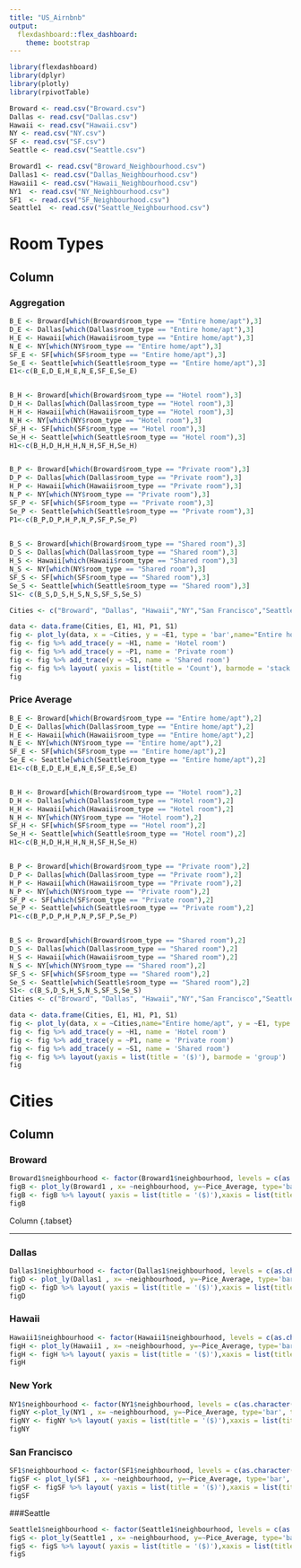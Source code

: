 ---
title: "US_Airnbnb"
output:
  flexdashboard::flex_dashboard:
    theme: bootstrap
---
```{r setup, include=FALSE}
library(flexdashboard)
library(dplyr)
library(plotly)
library(rpivotTable)
```

```{r}
Broward <- read.csv("Broward.csv")
Dallas <- read.csv("Dallas.csv")
Hawaii <- read.csv("Hawaii.csv")
NY <- read.csv("NY.csv")
SF <- read.csv("SF.csv")
Seattle <- read.csv("Seattle.csv")

```

```{r}
Broward1 <- read.csv("Broward_Neighbourhood.csv")
Dallas1 <- read.csv("Dallas_Neighbourhood.csv")
Hawaii1 <- read.csv("Hawaii_Neighbourhood.csv")
NY1  <- read.csv("NY_Neighbourhood.csv")
SF1  <- read.csv("SF_Neighbourhood.csv")
Seattle1  <- read.csv("Seattle_Neighbourhood.csv")
```
Room Types
==================================
Column {.tabset .tabset-fade}
----------------------------------
### Aggregation
```{r}
B_E <- Broward[which(Broward$room_type == "Entire home/apt"),3]
D_E <- Dallas[which(Dallas$room_type == "Entire home/apt"),3]
H_E <- Hawaii[which(Hawaii$room_type == "Entire home/apt"),3]
N_E <- NY[which(NY$room_type == "Entire home/apt"),3]
SF_E <- SF[which(SF$room_type == "Entire home/apt"),3]
Se_E <- Seattle[which(Seattle$room_type == "Entire home/apt"),3]
E1<-c(B_E,D_E,H_E,N_E,SF_E,Se_E)


B_H <- Broward[which(Broward$room_type == "Hotel room"),3]
D_H <- Dallas[which(Dallas$room_type == "Hotel room"),3]
H_H <- Hawaii[which(Hawaii$room_type == "Hotel room"),3]
N_H <- NY[which(NY$room_type == "Hotel room"),3]
SF_H <- SF[which(SF$room_type == "Hotel room"),3]
Se_H <- Seattle[which(Seattle$room_type == "Hotel room"),3]
H1<-c(B_H,D_H,H_H,N_H,SF_H,Se_H)


B_P <- Broward[which(Broward$room_type == "Private room"),3]
D_P <- Dallas[which(Dallas$room_type == "Private room"),3]
H_P <- Hawaii[which(Hawaii$room_type == "Private room"),3]
N_P <- NY[which(NY$room_type == "Private room"),3]
SF_P <- SF[which(SF$room_type == "Private room"),3]
Se_P <- Seattle[which(Seattle$room_type == "Private room"),3]
P1<-c(B_P,D_P,H_P,N_P,SF_P,Se_P)

  
B_S <- Broward[which(Broward$room_type == "Shared room"),3]
D_S <- Dallas[which(Dallas$room_type == "Shared room"),3]
H_S <- Hawaii[which(Hawaii$room_type == "Shared room"),3]
N_S <- NY[which(NY$room_type == "Shared room"),3]
SF_S <- SF[which(SF$room_type == "Shared room"),3]
Se_S <- Seattle[which(Seattle$room_type == "Shared room"),3]
S1<- c(B_S,D_S,H_S,N_S,SF_S,Se_S)

Cities <- c("Broward", "Dallas", "Hawaii","NY","San Francisco","Seattle")

data <- data.frame(Cities, E1, H1, P1, S1)
fig <- plot_ly(data, x = ~Cities, y = ~E1, type = 'bar',name="Entire home/apt",marker = list(line = list(color = 'rgb(8,48,107)', width = 0.1)))
fig <- fig %>% add_trace(y = ~H1, name = 'Hotel room')
fig <- fig %>% add_trace(y = ~P1, name = 'Private room')
fig <- fig %>% add_trace(y = ~S1, name = 'Shared room')
fig <- fig %>% layout( yaxis = list(title = 'Count'), barmode = 'stack')
fig
```
### Price Average
```{r, fig.width=6.3, fig.height=6.1}

B_E <- Broward[which(Broward$room_type == "Entire home/apt"),2]
D_E <- Dallas[which(Dallas$room_type == "Entire home/apt"),2]
H_E <- Hawaii[which(Hawaii$room_type == "Entire home/apt"),2]
N_E <- NY[which(NY$room_type == "Entire home/apt"),2]
SF_E <- SF[which(SF$room_type == "Entire home/apt"),2]
Se_E <- Seattle[which(Seattle$room_type == "Entire home/apt"),2]
E1<-c(B_E,D_E,H_E,N_E,SF_E,Se_E)


B_H <- Broward[which(Broward$room_type == "Hotel room"),2]
D_H <- Dallas[which(Dallas$room_type == "Hotel room"),2]
H_H <- Hawaii[which(Hawaii$room_type == "Hotel room"),2]
N_H <- NY[which(NY$room_type == "Hotel room"),2]
SF_H <- SF[which(SF$room_type == "Hotel room"),2]
Se_H <- Seattle[which(Seattle$room_type == "Hotel room"),2]
H1<-c(B_H,D_H,H_H,N_H,SF_H,Se_H)


B_P <- Broward[which(Broward$room_type == "Private room"),2]
D_P <- Dallas[which(Dallas$room_type == "Private room"),2]
H_P <- Hawaii[which(Hawaii$room_type == "Private room"),2]
N_P <- NY[which(NY$room_type == "Private room"),2]
SF_P <- SF[which(SF$room_type == "Private room"),2]
Se_P <- Seattle[which(Seattle$room_type == "Private room"),2]
P1<-c(B_P,D_P,H_P,N_P,SF_P,Se_P)


B_S <- Broward[which(Broward$room_type == "Shared room"),2]
D_S <- Dallas[which(Dallas$room_type == "Shared room"),2]
H_S <- Hawaii[which(Hawaii$room_type == "Shared room"),2]
N_S <- NY[which(NY$room_type == "Shared room"),2]
SF_S <- SF[which(SF$room_type == "Shared room"),2]
Se_S <- Seattle[which(Seattle$room_type == "Shared room"),2]
S1<- c(B_S,D_S,H_S,N_S,SF_S,Se_S)
Cities <- c("Broward", "Dallas", "Hawaii","NY","San Francisco","Seattle")

data <- data.frame(Cities, E1, H1, P1, S1)
fig <- plot_ly(data, x = ~Cities,name="Entire home/apt", y = ~E1, type = 'bar',marker = list(line = list(color = 'rgb(8,48,107)', width = 1.2)))
fig <- fig %>% add_trace(y = ~H1, name = 'Hotel room')
fig <- fig %>% add_trace(y = ~P1, name = 'Private room')
fig <- fig %>% add_trace(y = ~S1, name = 'Shared room')
fig <- fig %>% layout(yaxis = list(title = '($)'), barmode = 'group')
fig
```
Cities
=============================
Column{.tabset}
-----------------------------
### Broward
```{r}
Broward1$neighbourhood <- factor(Broward1$neighbourhood, levels = c(as.character(Broward1$neighbourhood)))
figB <- plot_ly(Broward1 , x= ~neighbourhood, y=~Pice_Average, type='bar', textposition ="auto",marker = list(color=heat.colors(n=5),line = list(color = 'rgb(8,48,107)', width = 1.5)))
figB <- figB %>% layout( yaxis = list(title = '($)'),xaxis = list(title = 'Neighbourhood'))
figB
```
Column {.tabset}

-------------------------------------
### Dallas
```{r}

Dallas1$neighbourhood <- factor(Dallas1$neighbourhood, levels = c(as.character(Dallas1$neighbourhood)))
figD <- plot_ly(Dallas1 , x= ~neighbourhood, y=~Pice_Average, type='bar', textposition ="auto",marker = list(color=heat.colors(n=5),line = list(color = 'rgb(8,48,107)', width = 1.5)))
figD <- figD %>% layout( yaxis = list(title = '($)'),xaxis = list(title = 'Neighbourhood'))
figD
```
### Hawaii
```{r}
Hawaii1$neighbourhood <- factor(Hawaii1$neighbourhood, levels = c(as.character(Hawaii1$neighbourhood)))
figH <- plot_ly(Hawaii1 , x= ~neighbourhood, y=~Pice_Average, type='bar', textposition ="auto",marker = list(color=heat.colors(n=5),line = list(color = 'rgb(8,48,107)', width = 1.5)))
figH <- figH %>% layout( yaxis = list(title = '($)'),xaxis = list(title = 'Neighbourhood'))
figH
```
### New York
```{r}
NY1$neighbourhood <- factor(NY1$neighbourhood, levels = c(as.character(NY1$neighbourhood)))
figNY <-plot_ly(NY1 , x= ~neighbourhood, y=~Pice_Average, type='bar', textposition ="auto",marker = list(color=heat.colors(n=5),line = list(color = 'rgb(8,48,107)', width = 1.5)))
figNY <- figNY %>% layout( yaxis = list(title = '($)'),xaxis = list(title = 'Neighbourhood'))
figNY
```
### San Francisco
```{r}
SF1$neighbourhood <- factor(SF1$neighbourhood, levels = c(as.character(SF1$neighbourhood)))
figSF <- plot_ly(SF1 , x= ~neighbourhood, y=~Pice_Average, type='bar', textposition ="auto",marker = list(color=heat.colors(n=5),line = list(color = 'rgb(8,48,107)', width = 1.5)))
figSF <- figSF %>% layout( yaxis = list(title = '($)'),xaxis = list(title = 'Neighbourhood'))
figSF
```
###Seattle
```{r}
Seattle1$neighbourhood <- factor(Seattle1$neighbourhood, levels = c(as.character(Seattle1$neighbourhood)))
figS <- plot_ly(Seattle1 , x= ~neighbourhood, y=~Pice_Average, type='bar', textposition ="auto",marker = list(color=heat.colors(n=5),line = list(color = 'rgb(8,48,107)', width = 1.5)))
figS <- figS %>% layout( yaxis = list(title = '($)'),xaxis = list(title = 'Neighbourhood'))
figS
```